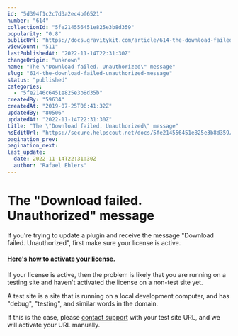 ```yaml
---
id: "5d394f1c2c7d3a2ec4bf6521"
number: "614"
collectionId: "5fe214556451e825e3b8d359"
popularity: "0.8"
publicUrl: "https://docs.gravitykit.com/article/614-the-download-failed-unauthorized-message"
viewCount: "511"
lastPublishedAt: "2022-11-14T22:31:30Z"
changeOrigin: "unknown"
name: "The \"Download failed. Unauthorized\" message"
slug: "614-the-download-failed-unauthorized-message"
status: "published"
categories: 
  - "5fe2146c6451e825e3b8d35b"
createdBy: "59634"
createdAt: "2019-07-25T06:41:32Z"
updatedBy: "80506"
updatedAt: "2022-11-14T22:31:30Z"
title: "The \"Download failed. Unauthorized\" message"
hsEditUrl: "https://secure.helpscout.net/docs/5fe214556451e825e3b8d359/article/5d394f1c2c7d3a2ec4bf6521"
pagination_prev: 
pagination_next: 
last_update:
  date: 2022-11-14T22:31:30Z
  author: "Rafael Ehlers"
---
```


# The "Download failed. Unauthorized" message

If you're trying to update a plugin and receive the message "Download failed. Unauthorized", first make sure your license is active.

#### [Here's how to activate your license.](https://docs.gravitykit.com/article/453-activating-your-license)

If your license is active, then the problem is likely that you are running on a testing site and haven't activated the license on a non-test site yet.

A test site is a site that is running on a local development computer, and has "debug", "testing", and similar words in the domain.

If this is the case, please [contact support](https://www.gravitykit.com/support/) with your test site URL, and we will activate your URL manually.